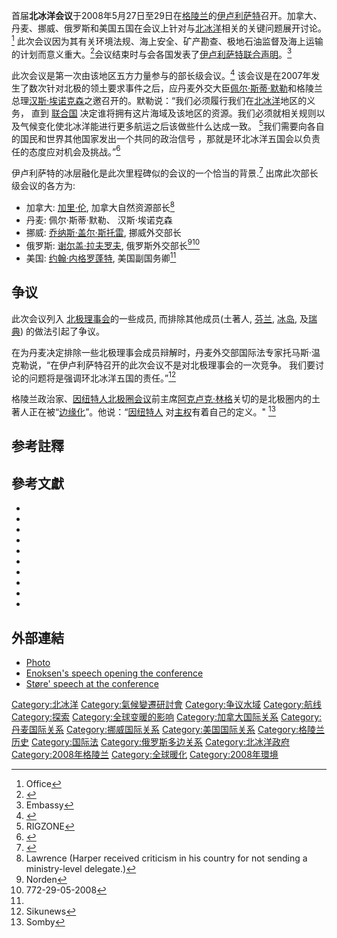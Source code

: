 首届'''北冰洋会议'''于2008年5月27日至29日在[[格陵兰|格陵兰]]的[[伊卢利萨特|伊卢利萨特]]召开。加拿大、丹麦、挪威、俄罗斯和美国五国在会议上针对与[[北冰洋|北冰洋]]相关的关键问题展开讨论。<ref name="Office">Office</ref> 此次会议因为其有关环境法规、海上安全、矿产勘查、极地石油监督及海上运输的计划而意义重大。<ref>{{cite news |first=Randy |last=Boswell |title=Conference could mark start of Arctic power struggle |url=http://www.canada.com/topics/news/world/story.html?id=d0135cd8-c15a-48a3-9579-0df5f8e185c1 |work= |publisher=canada.com |date=2008-05-28 |accessdate=2008-06-06 |deadurl=yes |archiveurl=https://web.archive.org/web/20090304204151/http://www.canada.com/topics/news/world/story.html?id=d0135cd8-c15a-48a3-9579-0df5f8e185c1 |archivedate=2009-03-04 }}</ref>会议结束时与会各国发表了[[伊卢利萨特联合声明|伊卢利萨特联合声明]]。<ref>Embassy</ref>

此次会议是第一次由该地区五方力量参与的部长级会议。<ref>{{cite news |author=The Citizen |title=Summit seeks accord on Arctic sovereignty |url=http://www.citizen.co.za/index/article.aspx?pDesc=1,1,22&type=top&File=080528173125.j8mktzrk.xml |work= |publisher=citizen.co.za |date=2008-05-28 |accessdate=2008-06-06 |deadurl=yes |archiveurl=https://web.archive.org/web/20090911022037/http://www.citizen.co.za/index/article.aspx?pDesc=1%2C1%2C22 |archivedate=2009-09-11 }}</ref> 该会议是在2007年发生了数次针对北极的领土要求事件之后，应丹麦外交大臣[[佩尔·斯蒂·默勒|佩尔·斯蒂·默勒]]和格陵兰总理[[汉斯·埃诺克森|汉斯·埃诺克森]]之邀召开的。默勒说：“我们必须履行我们在[[北冰洋|北冰洋]]地区的义务， 直到 [[联合国|联合国]] 决定谁将拥有这片海域及该地区的资源。我们必须就相关规则以及气候变化使北冰洋能进行更多航运之后该做些什么达成一致。 <ref>RIGZONE</ref>我们需要向各自的国民和世界其他国家发出一个共同的政治信号 ，那就是环北冰洋五国会以负责任的态度应对机会及挑战。”<ref>{{cite news |author=RIA Novosti |title=Russia's Lavrov to attend Arctic conference in Greenland |url=http://en.rian.ru/world/20080528/108643266.html |work= |publisher=rian.ru |date=2008-05-28 |accessdate=2008-06-06 |archive-date=2012-10-08 |archive-url=https://web.archive.org/web/20121008122829/http://en.rian.ru/world/20080528/108643266.html |dead-url=no }}</ref>

伊卢利萨特的冰层融化是此次里程碑似的会议的一个恰当的背景.<ref>{{cite news |first=Randy |last=Boswell |title=NORTH - Melting glacier looming over Arctic Ocean summit; UN World Heritage Site playing host to meeting over vaunted oil riches |url=http://www.uofaweb.ualberta.ca/govrel/news.cfm?story=78868 |work= |publisher=University of Alberta |date=2008-05-28 |accessdate=2008-06-06 }}{{dead link|date=2017年11月 |bot=InternetArchiveBot |fix-attempted=yes }}</ref>
出席此次部长级会议的各方为:
* 加拿大:  [[加里·伦|加里·伦]], 加拿大自然资源部长<ref>Lawrence (Harper received criticism in his country for not sending a ministry-level delegate.)</ref>
* 丹麦: 佩尔·斯蒂·默勒、 汉斯·埃诺克森
* 挪威:  [[乔纳斯·盖尔·斯托雷|乔纳斯·盖尔·斯托雷]], 挪威外交部长
* 俄罗斯: [[谢尔盖·拉夫罗夫|谢尔盖·拉夫罗夫]],  俄罗斯外交部长<ref>Norden</ref><ref>772-29-05-2008</ref>
* 美国:  [[约翰·内格罗蓬特|约翰·内格罗蓬特]], 美国副国务卿<ref name="Office"/>

==争议==
此次会议列入 [[北极理事会|北极理事会]]的一些成员, 而排除其他成员(土著人, [[芬兰|芬兰]], [[冰岛|冰岛]], 及[[瑞典|瑞典]]) 的做法引起了争议。

在为丹麦决定排除一些北极理事会成员辩解时，丹麦外交部国际法专家托马斯·温克勒说，“在伊卢利萨特召开的此次会议不是对北极理事会的一次竞争。 我们要讨论的问题将是强调环北冰洋五国的责任。”<ref>Sikunews</ref>

格陵兰政治家、[[因纽特人北极圈会议|因纽特人北极圈会议]]前主席[[阿克卢克·林格|阿克卢克·林格]]关切的是北极圈内的土著人正在被“[[边缘化|边缘化]]”。他说：“[[因纽特人|因纽特人]] 对[[主权|主权]]有着自己的定义。" <ref>Somby</ref> 

==参考註釋==
{{Reflist|2}}

== 參考文獻 ==
{{ReflistH}}
* {{cite web |author=Arctic Counsel |url=http://arctic-council.org/article/2008/5/conference_on_the_arctic_ocean |title=Conference on the Arctic Ocean: The Danish Foreign Minister wants unity about the future of the Arctic Ocean. Outrageous attempts to make demands on the Arctic Ocean region should be a thing of the past |accessdate=2008-06-06 |date=2008-05-26 |work= |publisher=arctic-council.org |deadurl=yes |archiveurl=https://web.archive.org/web/20080820072237/http://arctic-council.org/article/2008/5/conference_on_the_arctic_ocean |archivedate=2008-08-20 }}
* {{cite news |first=Randy |last=Boswell |title=Danes remind Canada Hans Island is part of Denmark on eve of meeting |url=http://www.canada.com/edmontonjournal/news/story.html?id=62585fa4-8d05-4415-9a54-10d35f570047 |work= |publisher=canada.com |date=2008-05-28 |accessdate=2008-06-06 |archive-date=2008-05-29 |archive-url=https://web.archive.org/web/20080529141858/http://www.canada.com/edmontonjournal/news/story.html?id=62585fa4-8d05-4415-9a54-10d35f570047 |dead-url=no }}
* {{cite news
 |author=Embassy of Denmark, Ottawa 
 |title=THE ILULISSAT DECLARATION, ARCTIC OCEAN CONFERENCE 
 |url=http://www.ambottawa.um.dk/en/servicemenu/News/THEILULISSATDECLARATIONARCTICOCEANCONFERENCE.htm 
 |publisher=Ministry of Foreign Affairs of Denmark 
 |date=2008-05-28 
 |accessdate=2008-06-06 
}}{{dead link|date=六月 2017 |bot=InternetArchiveBot }}
* {{cite news |first=Daina |last=Lawrence |title=Harper government under fire |url=http://www.princegeorgecitizen.com/20080604134811/wire/national-news/harper-government-under-fire-for-flip-attitude-to-food-summit-in-rome.html |work= |publisher=princegeorgecitizen.com |date=2008-06-04 |accessdate=2008-06-06 |deadurl=yes |archiveurl=https://www.webcitation.org/66tvSZZP9?url=http://www.princegeorgecitizen.com/section/princegeorge0103 |archivedate=2012-04-13 }}
* {{cite news |author=Norden |title=Arctic Summit in Greenland: Denmark, Greenland, Norway, Russia, Canada and the USA are holding a summit in Ilulissat, Greenland at the moment to discuss how best to resolve disagreements about rights to oil, etc. until the UN clarifies who actually owns what in the enormous Arctic Region. A UN pronouncement is not expected until 2020. |url=http://www.norden.org/webb/news/news.asp?id=7900&lang=6 |work= |publisher=norden.org |date= |accessdate=2008-06-06 }}{{Dead link|date=2019年4月 |bot=InternetArchiveBot |fix-attempted=yes }}
* {{cite news |author=Office of the Spokesman |title=United States Participation in Arctic Ocean Conference |url=http://www.state.gov/r/pa/prs/ps/2008/may/105114.htm |work= |publisher=U.S. Department of State |date=2008-05-21 |accessdate=2008-06-06 |archive-url=https://web.archive.org/web/20080611071608/http://www.state.gov/r/pa/prs/ps/2008/may/105114.htm |archive-date=2008-06-11 |dead-url=yes }}
* {{cite news |author=Rigzone |title=Denmark to Hold Arctic Ocean Conference for Foreign Governments |url=http://www.rigzone.com/news/article.asp?a_id=62339 |work= |publisher=rigzone.com |date=2008-05-27 |accessdate=2008-06-06 |archive-url=https://web.archive.org/web/20110607143534/http://www.rigzone.com/news/article.asp?a_id=62339 |archive-date=2011-06-07 |dead-url=yes }}
* {{cite news |author=Sikunews |title=Finland, Sweden, Iceland left out: Denmark stands by its decision to invite only five of the eight Arctic nations to an international meeting next week in Ilulissat, Greenland. |url=http://www.sikunews.com/art.html?catid=2&artid=4905 |work= |publisher=sikunews.com |date=2008-05-21 |accessdate=2008-06-06 |deadurl=yes |archiveurl=https://www.webcitation.org/66tvVkNh3?url=http://www.sikunews.com/News/International/Finland,-Sweden,-Iceland-left-out-4790 |archivedate=2012-04-13 }}
* {{cite news |first=Liv Inger |last=Somby |title=GREENLAND: Arctic Powers Duel for Energy Wealth |url=http://www.galdu.org/web/index.php?&odas=2833&giella1=eng |work= |publisher=galdu.org |date=2008-05-29 |accessdate=2008-06-06 |deadurl=yes |archiveurl=https://web.archive.org/web/20110720013859/http://www.galdu.org/web/index.php?&odas=2833&giella1=eng |archivedate=2011-07-20 }}
* {{cite news 
 |author=772-29-05-2008 
 |title=PRESS RELEASE: Russian Minister of Foreign Affairs Sergey Lavrov Attends the Arctic Ocean Conference, Ilulissat 
 |date=2008-05-28 
 |url=http://www.ln.mid.ru/brp_4.nsf/f68cd37b84711611c3256f6d00541094/5c8368eb09df03cbc3257458004c5c6a?OpenDocument 
 |publisher=mid.ru 
 |accessdate=2008-06-06 
 |deadurl=yes 
 |archiveurl=https://web.archive.org/web/20110614160936/http://www.ln.mid.ru/brp_4.nsf/f68cd37b84711611c3256f6d00541094/5c8368eb09df03cbc3257458004c5c6a?OpenDocument 
 |archivedate=2011-06-14 
 }}

{{ReflistF|2}}

==外部連結==
* [http://www.msnbc.msn.com/id/24859796/displaymode/1176/ Photo]
* [http://uk.nanoq.gl/Emner/News/News_from_Parliament/2008/05/~/media/2D155968C13F48E1B9A55E153E593A3F.ashx Enoksen's speech opening the conference]{{Wayback|url=http://uk.nanoq.gl/Emner/News/News_from_Parliament/2008/05/~/media/2D155968C13F48E1B9A55E153E593A3F.ashx |date=20110721031311 }}
* [http://www.norja.fi/policy/environment/polar/ProtectingtheArctic.htm Støre' speech at the conference]{{Wayback|url=http://www.norja.fi/policy/environment/polar/ProtectingtheArctic.htm |date=20081212080136 }}

[[Category:北冰洋|Category:北冰洋]]
[[Category:氣候變遷研討會|Category:氣候變遷研討會]]
[[Category:争议水域|Category:争议水域]]
[[Category:航线|Category:航线]]
[[Category:探索|Category:探索]]
[[Category:全球变暖的影响|Category:全球变暖的影响]]
[[Category:加拿大国际关系|Category:加拿大国际关系]]
[[Category:丹麦国际关系|Category:丹麦国际关系]]
[[Category:挪威国际关系|Category:挪威国际关系]]
[[Category:美国国际关系|Category:美国国际关系]]
[[Category:格陵兰历史|Category:格陵兰历史]]
[[Category:国际法|Category:国际法]]
[[Category:俄罗斯多边关系|Category:俄罗斯多边关系]]
[[Category:北冰洋政府|Category:北冰洋政府]]
[[Category:2008年格陵兰|Category:2008年格陵兰]]
[[Category:全球暖化|Category:全球暖化]]
[[Category:2008年環境|Category:2008年環境]]